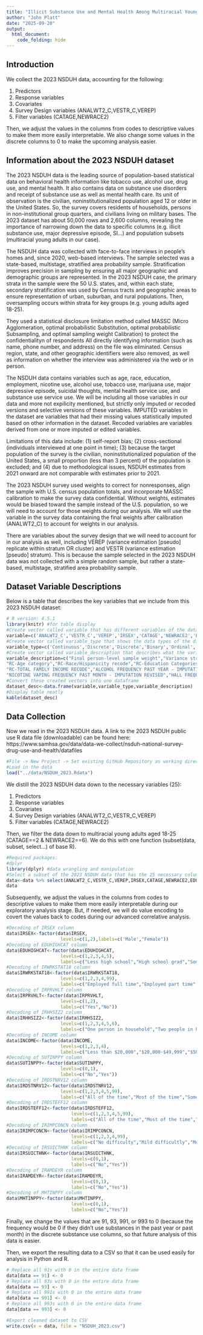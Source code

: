 ```yaml
---
title: "Illicit Substance Use and Mental Health Among Multiracial Young Adults Aged 18 to 25 - Data Collection"
author: "John Platt"
date: "2025-09-20"
output: 
  html_document:
    code_folding: hide
---
```


## Introduction
We collect the 2023 NSDUH data, accounting for the following:

1. Predictors
2. Response variables
3. Covariates
4. Survey Design variables (ANALWT2_C,VESTR_C,VEREP)
5. Filter variables (CATAGE,NEWRACE2)

Then, we adjust the values in the columns from codes to descriptive values to make them more easily interpretable. We also change some values in the discrete columns to 0 to make the upcoming analysis easier. 

## Information about the 2023 NSDUH dataset
The 2023 NSDUH data is the leading source of population-based statistical data on behavioral health information like tobacco use, alcohol use, drug use, and mental health. It also contains data on substance use disorders and receipt of substance use as well as mental health care. Its unit of observation is the civilian, noninstitutionalized population aged 12 or older in the United States. So, the survey covers residents of households, persons in non-institutional group quarters, and civilians living on military bases. The 2023 dataset has about 50,000 rows and 2,600 columns, revealing the importance of narrowing down the data to specific columns (e.g. illicit substance use, major depressive episode, SI…) and population subsets (multiracial young adults in our case).

The NSDUH data was collected with face-to-face interviews in people’s homes and, since 2020, web-based interviews. The sample selected was a state-based, multistage, stratified area probability sample. Stratification improves precision in sampling by ensuring all major geographic and demographic groups are represented. In the 2023 NSDUH case, the primary strata in the sample were the 50 U.S. states, and, within each state, secondary stratification was used by Census tracts and geographic areas to ensure representation of urban, suburban, and rural populations. Then, oversampling occurs within strata for key groups (e.g. young adults aged 18-25).

They used a statistical disclosure limitation method called MASSC (Micro Agglomeration, optimal probabilistic Substitution, optimal probabilistic Subsampling, and optimal sampling weight Calibration) to protect the confidentialityn of respondents All directly identifying information (such as name, phone number, and address) on the file was eliminated. Census region, state, and other geographic identifiers were also removed, as well as information on whether the interview was administered via the web or in person.

The NSDUH data contains variables such as age, race, education, employment, nicotine use, alcohol use, tobacco use, marijuana use, major depressive episode, suicidal thoughts, mental health service use, and substance use service use. We will be including all those variables in our data and more not expilicity mentioned, but strictly only imputed or recoded versions and selective versions of these variables. IMPUTED variables in the dataset are variables that had their missing values statistically imputed based on other information in the dataset.
Recoded variables are variables derived from one or more imputed or edited variables. 

Limitations of this data include: (1) self-report bias; (2) cross-sectional (individuals interviewed at one point in time); (3) because the target population of the survey is the civilian, noninstitutionalized population of the United States, a small proportion (less than 3 percent) of the population is excluded; and (4) due to methodological issues, NSDUH estimates from 2021 onward are not comparable with estimates prior to 2021. 

The 2023 NSDUH survey used weights to correct for nonresponses, align the sample with U.S. census population totals, and incorporate MASSC calibration to make the survey data confidential. Without weights, estimates would be biased toward the sample instead of the U.S. population, so we will need to account for those weights during our analysis. We will use the variable in the survey data containing the final weights after calibration (ANALWT2_C) to account for weights in our analysis. 

There are variables about the survey design that we will need to account for in our analysis as well, including VEREP (variance estimation [pseudo] replicate within stratum OR cluster) and VESTR (variance estimation [pseudo] stratum). This is because the sample selected in the 2023 NSDUH data was not collected with a simple random sample, but rather a state-based, multistage, stratified area probability sample.

## Dataset Variable Descriptions
Below is a table that describes the key variables that we include from this 2023 NSDUH dataset:

```r
# R version: 4.5.1
library(knitr) #for table display
#Create vector called variable that has different variables of the data
variable=c('ANALWT2_C','VESTR_C','VEREP','IRSEX','CATAGE','NEWRACE2','EDUHIGHCAT','IRWRKSTAT18','IRHHSIZ2','IRPRVHLT','INCOME','IRALCFY','IRMJFY',"IRCOCFY",'IRCIGFM','IRNICVAP30N','IRHALLUCYFQ','IRALCBNG30D','SUTINPPY','IRDSTNRV12','IRDSTEFF12','IRIMPCONCN','IRSUICTHNK','IRAMDEYR','MHTINPPY')
#Create vector called variable_type that shows the data types of the different variables in the data
variable_type=c('Continuous','Discrete','Discrete','Binary','Ordinal','Nominal','Ordinal','Nominal','Binary','Ordinal','Ordinal','Discrete','Discrete','Discrete','Discrete','Discrete','Discrete','Discrete','SUTINPPY','IRDSTNRV12','IRDSTEFF12','IRIMPCONCN','IRSUICTHNK','IRAMDEYR','MHTINPPY')
#Create vector called variable_description that describes what the variables are
variable_description=c("Final person-level sample weight","Variance stratum","Variance primary sampling unit","Sex at birth - IMPUTATION REVISED",
"RC-Age category","RC-Race/Hispanicity recode","RC-Education Categories","Employment Status 18+ - IMPUTATION REVISED","PRIVATE HEALTH INSURANCE - IMPUTATION REVISED","RECODE - IMPUTATION-REVISED # PERSONS IN HH",
"RC-TOTAL FAMILY INCOME RECODE","ALCOHOL FREQUENCY PAST YEAR - IMPUTATION REVISED","MARIJUANA FREQUENCY PAST YEAR - IMPUTATION REVISED","COCAINE FREQUENCY PAST YEAR - IMPUTATION REVISED","CIG FREQUENCY PAST MONTH - IMPUTATION REVISED",
"NICOTINE VAPING FREQUENCY PAST MONTH - IMPUTATION REVISED","HALL FREQUENCY PAST YEAR - IMPUTATION REVISED","BINGE ALCOHOL FREQUENCY PAST MONTH - IMPUTATION REVISED","RC-RCVD SUB USE TREATMENT AS AN INPATIENT - PAST YEAR","HOW OFTEN FELT NERVOUS WRST MONTH - IMP REV","HOW OFTEN FELT EVERYTHING EFFORT WRST MONTH - IMP REV","DIFFICULTY CONCENTRATING ONE MO IN PST 12 MOS - IMP REV","ADULT SERIOUSLY THOUGHT ABOUT KILLING SELF PST YR - IMP REV","ADULT: PAST YEAR MAJOR DEPRESSIVE EPISODE (MDE) - IMP REV","RC-RCVD MENTAL HEALTH TREATMENT AS AN INPATIENT - PAST YEAR")
#Convert these created vectors into one dataframe
dataset_desc<-data.frame(variable,variable_type,variable_description)
#Display table neatly
kable(dataset_desc)
```

## Data Collection 
Now we read in the 2023 NSDUH data. A link to the 2023 NSDUH public use R data file (downloadable) can be found here:
https://www.samhsa.gov/data/data-we-collect/nsduh-national-survey-drug-use-and-health/datafiles
```r
#File -> New Project -> Set existing GitHub Repository as working directory with data as a subfolder in the repository and the NSDUH_2023.Rdata file in the subfolder
#Load in the data
load("../data/NSDUH_2023.Rdata")
```

We distill the 2023 NSDUH data down to the necessary variables (25):

1. Predictors
2. Response variables
3. Covariates
4. Survey Design variables (ANALWT2_C,VESTR_C,VEREP)
5. Filter variables (CATAGE,NEWRACE2)

Then, we filter the data down to multiracial young adults aged 18-25 (CATAGE==2 & NEWRACE2==6). We do this with one function (subset(data, subset, select...) of base R). 
```r
#Required packages:
#dplyr
library(dplyr) #data wrangling and manipulation
#Select a subset of the 2023 NSDUH data that has the 25 necessary columns
data<-data %>% select(ANALWT2_C,VESTR_C,VEREP,IRSEX,CATAGE,NEWRACE2,EDUHIGHCAT,IRWRKSTAT18,IRHHSIZ2,IRPRVHLT,INCOME,IRALCFY,IRMJFY,IRCOCFY,IRCIGFM,IRNICVAP30N,IRHALLUCYFQ,IRALCBNG30D,SUTINPPY,IRDSTNRV12,IRDSTEFF12,IRIMPCONCN,IRSUICTHNK,IRAMDEYR,MHTINPPY)
data
```

Subsequently, we adjust the values in the columns from codes to descriptive values to make them more easily interpretable during our exploratory analysis stage. But, if needed, we will do value encoding to covert the values back to codes during our advanced correlative analysis.
```r
#Decoding of IRSEX column
data$IRSEX<-factor(data$IRSEX, 
                    levels=c(1,2),labels=c('Male',"Female"))
#Decoding of EDUHIGHCAT column
data$EDUHIGHCAT<-factor(data$EDUHIGHCAT, 
                    levels=c(1,2,3,4,5),
                    labels=c("Less high school","High school grad","Some coll/Assoc Dg","College graduate","12 to 17 year olds"))
#Decoding of IRWRKSTAT18 column
data$IRWRKSTAT18<-factor(data$IRWRKSTAT18, 
                    levels=c(1,2,3,4,99),
                    labels=c("Employed full time","Employed part time","Unemployed","Other (incl. not in labor force)","12-17 year olds"))
#Decoding of IRPRVHLT column
data$IRPRVHLT<-factor(data$IRPRVHLT, 
                    levels=c(1,2),
                    labels=c("Yes","No"))
#Decoding of IRHHSIZ2 column
data$IRHHSIZ2<-factor(data$IRHHSIZ2, 
                    levels=c(1,2,3,4,5,6),
                    labels=c("One person in household","Two people in household","Three people in household","Four people in household","Five people in household","6 or more people in household"))
#Decoding of INCOME column
data$INCOME<-factor(data$INCOME,
                    levels=c(1,2,3,4),
                    labels=c("Less than $20,000","$20,000-$49,999","$50,000-$74,999","$75,000 or More"))
#Decoding of SUTINPPY column
data$SUTINPPY<-factor(data$SUTINPPY, 
                    levels=c(0,1),
                    labels=c("No","Yes"))
#Decoding of IRDSTNRV12 column
data$IRDSTNRV12<-factor(data$IRDSTNRV12, 
                    levels=c(1,2,3,4,5,99),
                    labels=c("All of the time","Most of the time","Some of the time","A little of the time","None of the time","LEGITIMATE SKIP"))
#Decoding of IRDSTEFF12 column
data$IRDSTEFF12<-factor(data$IRDSTEFF12,
                        levels=c(1,2,3,4,5,99),
                        labels=c("All of the time","Most of the time","Some of the time","A little of the time","None of the time","LEGITIMATE SKIP"))
#Decoding of IRIMPCONCN column
data$IRIMPCONCN<-factor(data$IRIMPCONCN,
                        levels=c(1,2,3,4,99),
                        labels=c("No difficulty","Mild difficultly","Moderate difficulty","Severe difficulty","LEGITIMATE SKIP"))
#Decoding of IRSUICTHNK column
data$IRSUICTHNK<-factor(data$IRSUICTHNK,
                        levels=c(0,1),
                        labels=c("No","Yes"))
#Decoding of IRAMDEYR column
data$IRAMDEYR<-factor(data$IRAMDEYR,
                        levels=c(0,1),
                        labels=c("No","Yes"))
#Decoding of MHTINPPY column
data$MHTINPPY<-factor(data$MHTINPPY,
                        levels=c(0,1),
                        labels=c("No","Yes"))
```

Finally, we change the values that are 91, 93, 991, or 993 to 0 (because the frequency would be 0 if they didn't use substances in the past year or past month) in the discrete substance use columns, so that future analysis of this data is easier. 

Then, we export the resulting data to a CSV so that it can be used easily for analysis in Python and R.
```r
# Replace all 91s with 0 in the entire data frame
data[data == 91] <- 0
# Replace all 93s with 0 in the entire data frame
data[data == 93] <- 0
# Replace all 991s with 0 in the entire data frame
data[data == 991] <- 0
# Replace all 993s with 0 in the entire data frame
data[data == 993] <- 0

#Export cleaned dataset to CSV
write.csv(x = data, file = "NSDUH_2023.csv")
```


